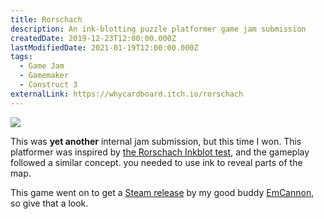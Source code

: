 ```yaml
---
title: Rorschach
description: An ink-blotting puzzle platformer game jam submission
createdDate: 2019-12-23T12:00:00.000Z
lastModifiedDate: 2021-01-19T12:00:00.000Z
tags:
  - Game Jam
  - Gamemaker
  - Construct 3
externalLink: https://whycardboard.itch.io/rorschach
---
```


![](/images/rorschach/image.png)

This was **yet another** internal jam submission, but this time I won. This platformer was inspired by [the Rorschach Inkblot test](https://en.wikipedia.org/wiki/Rorschach_test), and the gameplay followed a similar concept. you needed to use ink to reveal parts of the map.

This game went on to get a [Steam release](https://store.steampowered.com/app/1499210/Rorschach_Plus/) by my good buddy [EmCannon](https://emcannon.itch.io), so give that a look.
